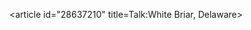 <article id="28637210" title=Talk:White Briar, Delaware>
	<talkpage id="28637210" title="Talk:White Briar, Delaware">
{{WikiProject United States|class=stub|importance=low|DE=yes|DE-importance=low}}
	</talkpage>
</article>